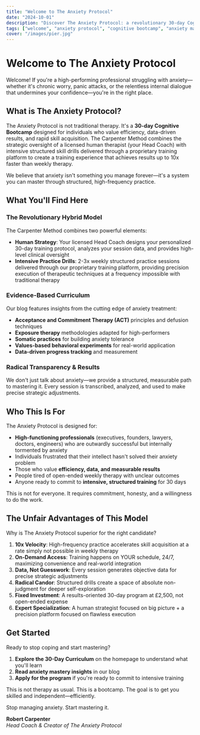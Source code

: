 ```yaml
---
title: "Welcome to The Anxiety Protocol"
date: "2024-10-01"
description: "Discover The Anxiety Protocol: a revolutionary 30-day Cognitive Bootcamp combining human expertise with intensive structured drills to master anxiety 10x faster than traditional therapy."
tags: ["welcome", "anxiety protocol", "cognitive bootcamp", "anxiety mastery"]
cover: "/images/pier.jpg"
---
```


# Welcome to The Anxiety Protocol

Welcome! If you're a high-performing professional struggling with anxiety—whether it's chronic worry, panic attacks, or the relentless internal dialogue that undermines your confidence—you're in the right place.

## What is The Anxiety Protocol?

The Anxiety Protocol is not traditional therapy. It's a **30-day Cognitive Bootcamp** designed for individuals who value efficiency, data-driven results, and rapid skill acquisition. The Carpenter Method combines the strategic oversight of a licensed human therapist (your Head Coach) with intensive structured skill drills delivered through a proprietary training platform to create a training experience that achieves results up to 10x faster than weekly therapy.

We believe that anxiety isn't something you manage forever—it's a system you can master through structured, high-frequency practice.

## What You'll Find Here

### The Revolutionary Hybrid Model

The Carpenter Method combines two powerful elements:

- **Human Strategy**: Your licensed Head Coach designs your personalized 30-day training protocol, analyzes your session data, and provides high-level clinical oversight
- **Intensive Practice Drills**: 2-3x weekly structured practice sessions delivered through our proprietary training platform, providing precision execution of therapeutic techniques at a frequency impossible with traditional therapy

### Evidence-Based Curriculum

Our blog features insights from the cutting edge of anxiety treatment:

- **Acceptance and Commitment Therapy (ACT)** principles and defusion techniques
- **Exposure therapy** methodologies adapted for high-performers
- **Somatic practices** for building anxiety tolerance
- **Values-based behavioral experiments** for real-world application
- **Data-driven progress tracking** and measurement

### Radical Transparency & Results

We don't just talk about anxiety—we provide a structured, measurable path to mastering it. Every session is transcribed, analyzed, and used to make precise strategic adjustments.

## Who This Is For

The Anxiety Protocol is designed for:

- **High-functioning professionals** (executives, founders, lawyers, doctors, engineers) who are outwardly successful but internally tormented by anxiety
- Individuals frustrated that their intellect hasn't solved their anxiety problem
- Those who value **efficiency, data, and measurable results**
- People tired of open-ended weekly therapy with unclear outcomes
- Anyone ready to commit to **intensive, structured training** for 30 days

This is not for everyone. It requires commitment, honesty, and a willingness to do the work.

## The Unfair Advantages of This Model

Why is The Anxiety Protocol superior for the right candidate?

1. **10x Velocity**: High-frequency practice accelerates skill acquisition at a rate simply not possible in weekly therapy
2. **On-Demand Access**: Training happens on YOUR schedule, 24/7, maximizing convenience and real-world integration
3. **Data, Not Guesswork**: Every session generates objective data for precise strategic adjustments
4. **Radical Candor**: Structured drills create a space of absolute non-judgment for deeper self-exploration
5. **Fixed Investment**: A results-oriented 30-day program at £2,500, not open-ended expense
6. **Expert Specialization**: A human strategist focused on big picture + a precision platform focused on flawless execution

## Get Started

Ready to stop coping and start mastering?

1. **Explore the 30-Day Curriculum** on the homepage to understand what you'll learn
2. **Read anxiety mastery insights** in our blog
3. **Apply for the program** if you're ready to commit to intensive training

This is not therapy as usual. This is a bootcamp. The goal is to get you skilled and independent—efficiently.

Stop managing anxiety. Start mastering it.

**Robert Carpenter**  
*Head Coach & Creator of The Anxiety Protocol*


